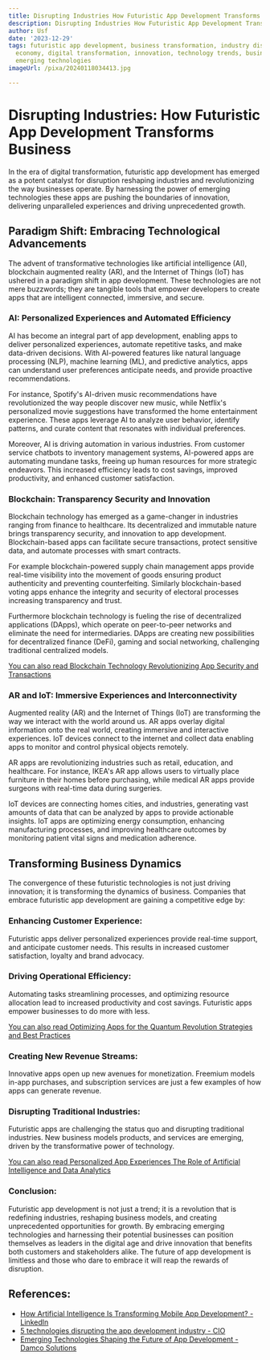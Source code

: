 ```yaml
---
title: Disrupting Industries How Futuristic App Development Transforms Business
description: Disrupting Industries How Futuristic App Development Transforms Business
author: Usf
date: '2023-12-29'
tags: futuristic app development, business transformation, industry disruption, app
  economy, digital transformation, innovation, technology trends, business strategy,
  emerging technologies
imageUrl: /pixa/20240118034413.jpg

---
```

# Disrupting Industries:  How Futuristic App  Development Transforms Business

In the era of digital transformation, futuristic  app development has emerged as a potent catalyst for disruption reshaping industries and revolutionizing the  way businesses operate. By harnessing the power of emerging technologies these apps are pushing the  boundaries of innovation, delivering unparalleled experiences and driving unprecedented growth.

## Paradigm Shift: Embracing Technological  Advancements

The advent of transformative technologies like artificial intelligence (AI), blockchain augmented reality (AR), and  the Internet  of Things (IoT)  has ushered in a paradigm shift in app development. These technologies are not mere buzzwords; they are tangible tools  that empower developers to create apps that  are intelligent connected, immersive, and  secure.

### AI: Personalized Experiences and Automated Efficiency

AI has become an integral part of app development, enabling apps to deliver personalized experiences, automate repetitive tasks, and make data-driven decisions. With AI-powered features like natural language processing  (NLP), machine learning  (ML), and predictive analytics, apps can understand user  preferences anticipate needs, and provide proactive recommendations.

For instance, Spotify's  AI-driven music recommendations have revolutionized the way people discover new music, while  Netflix's personalized movie suggestions have transformed the home entertainment experience. These apps leverage AI to analyze user behavior,  identify patterns, and curate content that resonates with individual preferences.

Moreover, AI is driving automation in various industries. From customer service chatbots to inventory management systems, AI-powered apps are  automating mundane tasks, freeing up human resources for more strategic endeavors. This increased efficiency leads to cost savings,  improved productivity, and enhanced customer satisfaction.

### Blockchain: Transparency Security and Innovation

Blockchain technology has emerged  as a game-changer in  industries ranging from finance to healthcare. Its decentralized  and immutable nature  brings transparency security, and innovation to app development. Blockchain-based apps can facilitate secure transactions, protect sensitive  data, and  automate processes with smart contracts.

For example blockchain-powered supply chain management apps provide real-time visibility into the movement of goods  ensuring product authenticity and preventing counterfeiting. Similarly blockchain-based voting apps enhance the integrity and security of  electoral processes increasing transparency and trust.

Furthermore blockchain technology is fueling the rise of decentralized applications (DApps), which operate  on peer-to-peer networks and eliminate the need for intermediaries. DApps  are creating new possibilities  for decentralized  finance  (DeFi), gaming and social networking, challenging traditional centralized models.

[You can also read Blockchain Technology  Revolutionizing App Security and Transactions](Blockchain%20Technology%20Revolutionizing%20App%20Security%20and%20Transactions)


### AR and IoT: Immersive Experiences and Interconnectivity

Augmented reality (AR)  and the Internet of Things (IoT) are transforming  the way we interact with the world around us. AR apps overlay digital information  onto the real world, creating  immersive and interactive experiences. IoT devices connect  to the  internet and collect data  enabling  apps to monitor and control physical  objects remotely.

AR apps are revolutionizing industries such as retail, education, and healthcare. For instance, IKEA's AR app allows users to virtually place furniture in  their homes before purchasing, while medical AR apps provide surgeons with real-time data  during surgeries.

IoT devices are connecting homes cities, and industries, generating vast  amounts of data  that  can be analyzed by apps to provide actionable insights. IoT apps are optimizing energy consumption, enhancing  manufacturing processes, and improving healthcare outcomes by  monitoring patient vital signs and medication adherence.

##  Transforming Business Dynamics

The  convergence of these futuristic technologies is  not just driving innovation; it is transforming the dynamics of business. Companies that embrace futuristic  app development are gaining a competitive edge by:

### Enhancing Customer Experience:

Futuristic apps deliver personalized experiences provide real-time support,  and anticipate customer needs. This results in increased customer  satisfaction, loyalty  and brand advocacy.

###  Driving Operational Efficiency:

Automating tasks streamlining processes, and optimizing resource allocation lead to increased productivity and cost  savings.  Futuristic apps  empower businesses to do more with less.

[You can also read Optimizing Apps for the  Quantum Revolution Strategies  and Best Practices](Optimizing%20Apps%20for%20the%20Quantum%20Revolution%20Strategies%20and%20Best%20Practices)


### Creating New Revenue Streams:

Innovative apps open up new avenues for monetization. Freemium models in-app purchases, and subscription  services are just a  few examples of how apps can generate revenue.

### Disrupting Traditional Industries:

Futuristic apps are challenging the status quo and disrupting traditional industries. New business models products, and services are  emerging, driven by the transformative power of technology.

[You can also read Personalized App Experiences The Role of Artificial  Intelligence and Data Analytics](Personalized%20App%20Experiences%20The%20Role%20of%20Artificial%20Intelligence%20and%20Data%20Analytics)


###  Conclusion:

Futuristic  app  development is not just a trend; it is a revolution that is redefining industries,  reshaping business models, and creating unprecedented opportunities for growth. By embracing emerging  technologies and harnessing their  potential businesses can position themselves as leaders  in the digital age and drive innovation that benefits both customers and stakeholders alike. The future of app development is limitless and those who dare to embrace it  will reap the rewards of disruption.

## References:
- [How Artificial Intelligence Is Transforming Mobile App Development? - LinkedIn](https://www.linkedin.com/pulse/how-artificial-intelligence-transforming-mobile-app-development)
- [5 technologies disrupting the app development industry - CIO](https://www.cio.com/article/227983/5-technologies-disrupting-the-app-development-industry.html)
- [Emerging Technologies Shaping the Future of App Development - Damco Solutions](https://www.damcogroup.com/blogs/influence-of-emerging-technologies-on-app-development)
